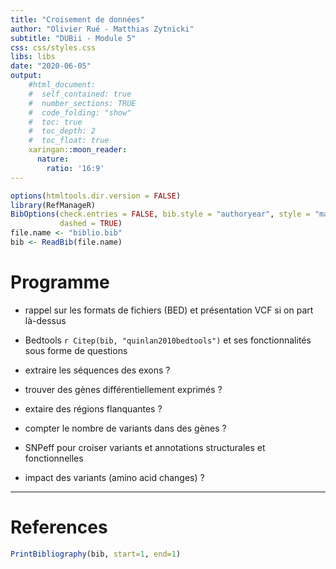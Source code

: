 ```yaml
---
title: "Croisement de données"
author: "Olivier Rué - Matthias Zytnicki"
subtitle: "DUBii - Module 5"
css: css/styles.css
libs: libs
date: "2020-06-05"
output:
    #html_document:
    #  self_contained: true
    #  number_sections: TRUE
    #  code_folding: "show"
    #  toc: true
    #  toc_depth: 2
    #  toc_float: true
    xaringan::moon_reader:
      nature:
        ratio: '16:9'
---
```



```r
options(htmltools.dir.version = FALSE)
library(RefManageR)
BibOptions(check.entries = FALSE, bib.style = "authoryear", style = "markdown",
           dashed = TRUE)
file.name <- "biblio.bib"
bib <- ReadBib(file.name)
```

# Programme


- rappel sur les formats de fichiers (BED) et présentation VCF si on
part là-dessus

- Bedtools `r Citep(bib, "quinlan2010bedtools")` et ses fonctionnalités sous forme de questions

 *  extraire les séquences des exons ?

 * trouver des gènes différentiellement exprimés ?

 * extaire des régions flanquantes ?

 * compter le nombre de variants dans des gènes ?

- SNPeff pour croiser variants et annotations structurales et fonctionnelles

 * impact des variants (amino acid changes) ?



---
# References

```r
PrintBibliography(bib, start=1, end=1)
```
